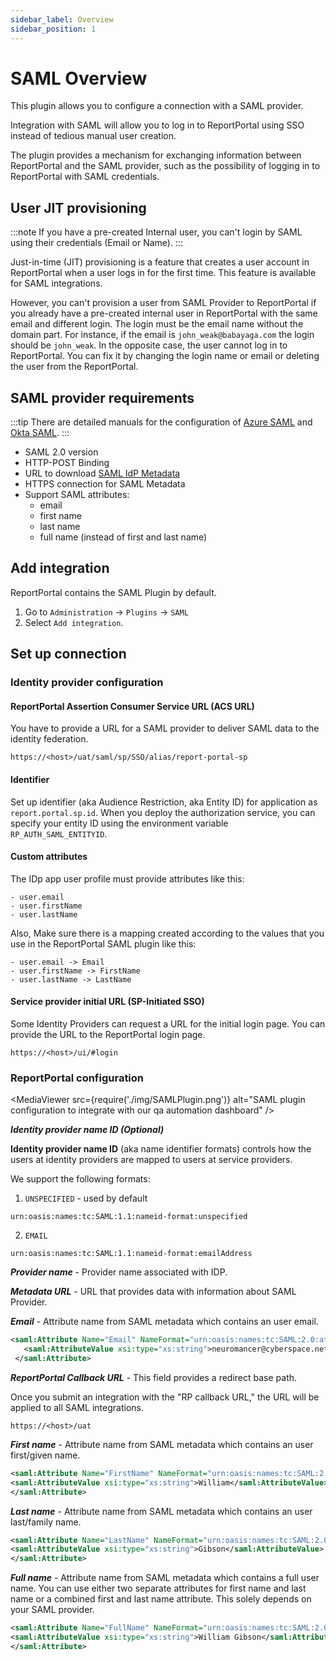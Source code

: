 ```yaml
---
sidebar_label: Overview
sidebar_position: 1
---
```


# SAML Overview

This plugin allows you to configure a connection with a SAML provider.

Integration with SAML will allow you to log in to ReportPortal using SSO
instead of tedious manual user creation.

The plugin provides a mechanism for exchanging information between ReportPortal
and the SAML provider, such as the possibility of logging in to ReportPortal
with SAML credentials.

## User JIT provisioning

:::note
If you have a pre-created Internal user, you can't login by SAML using their
credentials (Email or Name).
:::

Just-in-time (JIT) provisioning is a feature that creates a user account in
ReportPortal when a user logs in for the first time. This feature is available
for SAML integrations.

However, you can't provision a user from SAML Provider to ReportPortal if you
already have a pre-created internal user in ReportPortal with the same email
and different login. The login must be the email name without the domain part.
For instance, if the email is `john_weak@babayaga.com` the login should be
`john_weak`.
In the opposite case, the user cannot log in to ReportPortal.
You can fix it by changing the login name or email or deleting the user from
the ReportPortal.

## SAML provider requirements

:::tip
There are detailed manuals for the configuration of
[Azure SAML](/plugins/authorization/SamlProviders/AzureSaml)
and [Okta SAML](/plugins/authorization/SamlProviders/OktaSaml).
:::

- SAML 2.0 version
- HTTP-POST Binding
- URL to download [SAML IdP Metadata](https://en.wikipedia.org/wiki/SAML_metadata#Identity_provider_metadata)
- HTTPS connection for SAML Metadata
- Support SAML attributes:
    - email
    - first name
    - last name
    - full name (instead of first and last name)

## Add integration

ReportPortal contains the SAML Plugin by default.

1. Go to `Administration` -> `Plugins` -> `SAML`
2. Select `Add integration`.

## Set up connection

### Identity provider configuration

#### ReportPortal Assertion Consumer Service URL (ACS URL)

You have to provide a URL for a SAML provider to deliver SAML data to the
identity federation.

```url
https://<host>/uat/saml/sp/SSO/alias/report-portal-sp
```

#### Identifier

Set up identifier (aka Audience Restriction, aka Entity ID) for application as
`report.portal.sp.id`.
When you deploy the authorization service, you can specify your entity ID using
the environment variable `RP_AUTH_SAML_ENTITYID`.

#### Custom attributes

The IDp app user profile must provide attributes like this:

```
- user.email
- user.firstName
- user.lastName
```

Also, Make sure there is a mapping created according to the values that you use
in the ReportPortal SAML plugin like this:

```
- user.email -> Email
- user.firstName -> FirstName
- user.lastName -> LastName
```

#### Service provider initial URL (SP-Initiated SSO)

Some Identity Providers can request a URL for the initial login page. You can
provide the URL to the ReportPortal login page.

```url
https://<host>/ui/#login
```

### ReportPortal configuration

<MediaViewer src={require('./img/SAMLPlugin.png')} alt="SAML plugin
configuration to integrate with our qa automation dashboard" />

***Identity provider name ID (Optional)***

**Identity provider name ID** (aka name identifier formats) controls how the
users at identity providers are mapped to users at service providers.

We support the following formats:

1. `UNSPECIFIED` - used by default

```urn
urn:oasis:names:tc:SAML:1.1:nameid-format:unspecified
```

2. `EMAIL`

```urn
urn:oasis:names:tc:SAML:1.1:nameid-format:emailAddress
```

***Provider name*** - Provider name associated with IDP.

***Metadata URL*** - URL that provides data with information about SAML Provider.

***Email*** - Attribute name from SAML metadata which contains an user email.

```xml
<saml:Attribute Name="Email" NameFormat="urn:oasis:names:tc:SAML:2.0:attrname-format:uri">
   <saml:AttributeValue xsi:type="xs:string">neuromancer@cyberspace.net</saml:AttributeValue>
 </saml:Attribute>
```

***ReportPortal Callback URL*** - This field provides a redirect base path.

Once you submit an integration with the "RP callback URL," the URL will be
applied to all SAML integrations.

```url
https://<host>/uat
```

***First name*** - Attribute name from SAML metadata which contains an user first/given name.

```xml
<saml:Attribute Name="FirstName" NameFormat="urn:oasis:names:tc:SAML:2.0:attrname-format:uri">
<saml:AttributeValue xsi:type="xs:string">William</saml:AttributeValue>
</saml:Attribute>
```

***Last name*** - Attribute name from SAML metadata which contains an user last/family name.

```xml
<saml:Attribute Name="LastName" NameFormat="urn:oasis:names:tc:SAML:2.0:attrname-format:uri">
<saml:AttributeValue xsi:type="xs:string">Gibson</saml:AttributeValue>
</saml:Attribute>
```

***Full name*** - Attribute name from SAML metadata which contains a full user name. You can use either two separate attributes for first name and last name or a combined first and last name attribute. This solely depends on your SAML provider.

```xml
<saml:Attribute Name="FullName" NameFormat="urn:oasis:names:tc:SAML:2.0:attrname-format:uri">
<saml:AttributeValue xsi:type="xs:string">William Gibson</saml:AttributeValue>
</saml:Attribute>
```
